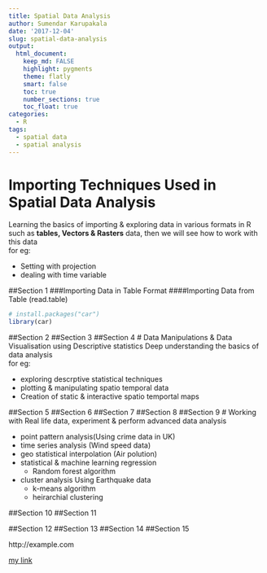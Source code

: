 ```yaml
---
title: Spatial Data Analysis
author: Sumendar Karupakala
date: '2017-12-04'
slug: spatial-data-analysis
output:
  html_document:
    keep_md: FALSE
    highlight: pygments
    theme: flatly
    smart: false
    toc: true
    number_sections: true
    toc_float: true
categories:
  - R
tags:
  - spatial data
  - spatial analysis
---
```


# Importing Techniques Used in Spatial Data Analysis 
Learning the basics of importing & exploring data in various formats in R such as **tables, Vectors & Rasters** data, then we will see how to work with this data   
for eg: 

* Setting with projection
* dealing with time variable

##Section 1
###Importing Data in Table Format
####Importing Data from Table (read.table)

```r
# install.packages("car")
library(car)
```

##Section 2
##Section 3
##Section 4
# Data Manipulations & Data Visualisation using Descriptive statistics
Deep understanding the basics of data analysis  
for eg:  

* exploring descrptive statistical techniques 
* plotting & manipulating spatio temporal data 
* Creation of static & interactive spatio temportal maps

##Section 5
##Section 6
##Section 7
##Section 8
##Section 9
# Working with Real life data, experiment & perform advanced data analysis

* point pattern analysis(Using crime data in UK)
* time series analysis (Wind speed data)
* geo statistical interpolation (Air polution)
* statistical & machine learning regression
  * Random forest algorithm
* cluster analysis Using Earthquake data
  * k-means algorithm
  * heirarchial clustering

##Section 10
##Section 11

##Section 12
##Section 13
##Section 14
##Section 15

http://example.com

[my link](https://sumendar.netlify.com/html/2017-12-04-spatial-data-analysis.html)
  

